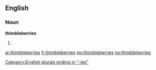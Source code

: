 ==English==

===Noun===
'''thimbleberries'''

# {{plural of|[[thimbleberry]]}}

[[Category:English plurals ending in "-ies"]]

[[ar:thimbleberries]]
[[fr:thimbleberries]]
[[my:thimbleberries]]
[[no:thimbleberries]]